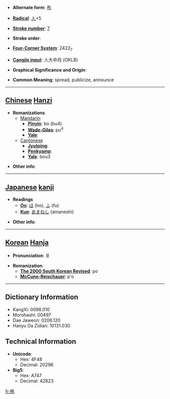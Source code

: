 * '''Alternate form''': [[布]]

* '''[[Wiktionary:Chinese radical index| Radical]]''': [[Wiktionary:Chinese radical index 人|人]]+5

* '''[[Wiktionary:Chinese total strokes index|Stroke number]]''': [[Wiktionary:Chinese total strokes index 7|7]]

* '''Stroke order''': 

* '''[[Wiktionary:Chinese four corner index|Four-Corner System]]''': 2422<sub>7</sub>

* '''[[Wiktionary:Chinese Cangjie index|Cangjie input]]''': 人大中月 (OKLB)

* '''Graphical Significance and Origin''': 

* '''Common Meaning''': spread, publicize, announce

----

== [[Chinese]] [[Hanzi]] ==

* '''Romanizations'''
** [[Mandarin]]:
*** '''[[Pinyin]]''': bù (bu4)
*** '''[[Wade-Giles]]''': pu<sup>4</sup>
*** '''[[Yale]]''': 
**[[Cantonese]]
***'''[[Jyutping]]''':
***'''[[Penkyamp]]''': 
***'''[[Yale]]''': bou3

* '''Other info''': 

----

== [[Japanese]] [[kanji]] ==

* '''Readings'''
** '''[[On]]''': [[ほ]] (ho), [[ふ]] (fu)
** '''[[Kun]]''': [[あまねし]] (amaneshi)

* '''Other info''':  

----

== [[Korean]] [[Hanja]] ==

* '''Pronunciation''': 포

* '''Romanization'''
** '''[[The 2000 South Korean Revised Romanization|The 2000 South Korean Revised]]''': po
** '''[[McCune-Reischauer]]''': p'o

----

== Dictionary Information ==

* KangXi: 0098.010
* Morohashi: 00497
* Dae Jaweon: 0206.120
* Hanyu Da Zidian: 10131.030

== Technical Information ==

* '''Unicode''':
** Hex: 4F48
** Decimal: 20296
* '''Big5''':
** Hex: A747
** Decimal: 42823
[[fr:佈]]